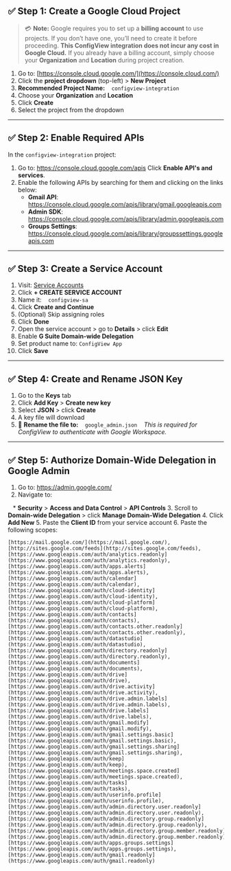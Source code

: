 ## ✅ Step 1: Create a Google Cloud Project

> 💳 **Note:** Google requires you to set up a **billing account** to use projects.
> If you don’t have one, you’ll need to create it before proceeding.
> **This ConfigView integration does not incur any cost in Google Cloud.**
> If you already have a billing account, simply choose your **Organization** and **Location** during project creation.

1. Go to: [https://console.cloud.google.com/](https://console.cloud.com/)
2. Click the **project dropdown** (top-left) \> **New Project**
3. **Recommended Project Name:**
      `configview-integration`
4. Choose your **Organization** and **Location**
5. Click **Create**
6. Select the project from the dropdown

---

## ✅ Step 2: Enable Required APIs

In the `configview-integration` project:

1. Go to: https://console.cloud.google.com/apis
   Click **Enable API's and services**.
2. Enable the following APIs by searching for them and clicking on the links below:
   - **Gmail API**: https://console.cloud.google.com/apis/library/gmail.googleapis.com
   - **Admin SDK**: https://console.cloud.google.com/apis/library/admin.googleapis.com
   - **Groups Settings**: https://console.cloud.google.com/apis/library/groupssettings.googleapis.com

---

## ✅ Step 3: Create a Service Account

 1. Visit: [Service Accounts](https://console.cloud.google.com/iam-admin/serviceaccounts)
 2. Click **\+ CREATE SERVICE ACCOUNT**
 3. Name it:
       `configview-sa`
 4. Click **Create and Continue**
 5. (Optional) Skip assigning roles
 6. Click **Done**
 7. Open the service account \> go to **Details** \> click **Edit**
 8. Enable **G Suite Domain-wide Delegation**
 9. Set product name to: `ConfigView App`
10. Click **Save**

---

## ✅ Step 4: Create and Rename JSON Key

1. Go to the **Keys** tab
2. Click **Add Key** \> **Create new key**
3. Select **JSON** \> click **Create**
4. A key file will download
5. 🔁 **Rename the file to:**
      `google_admin.json`
      _This is required for ConfigView to authenticate with Google Workspace._

---

## ✅ Step 5: Authorize Domain-Wide Delegation in Google Admin

1. Go to: https://admin.google.com/
2. Navigate to:

   \* **Security** \> **Access and Data Control** \> **API Controls**
3. Scroll to **Domain-wide Delegation** \> click **Manage Domain-Wide Delegation**
4. Click **Add New**
5. Paste the **Client ID** from your service account
6. Paste the following scopes:

```text
[https://mail.google.com/](https://mail.google.com/),
[http://sites.google.com/feeds](http://sites.google.com/feeds),
[https://www.googleapis.com/auth/analytics.readonly](https://www.googleapis.com/auth/analytics.readonly),
[https://www.googleapis.com/auth/apps.alerts](https://www.googleapis.com/auth/apps.alerts),
[https://www.googleapis.com/auth/calendar](https://www.googleapis.com/auth/calendar),
[https://www.googleapis.com/auth/cloud-identity](https://www.googleapis.com/auth/cloud-identity),
[https://www.googleapis.com/auth/cloud-platform](https://www.googleapis.com/auth/cloud-platform),
[https://www.googleapis.com/auth/contacts](https://www.googleapis.com/auth/contacts),
[https://www.googleapis.com/auth/contacts.other.readonly](https://www.googleapis.com/auth/contacts.other.readonly),
[https://www.googleapis.com/auth/datastudio](https://www.googleapis.com/auth/datastudio),
[https://www.googleapis.com/auth/directory.readonly](https://www.googleapis.com/auth/directory.readonly),
[https://www.googleapis.com/auth/documents](https://www.googleapis.com/auth/documents),
[https://www.googleapis.com/auth/drive](https://www.googleapis.com/auth/drive),
[https://www.googleapis.com/auth/drive.activity](https://www.googleapis.com/auth/drive.activity),
[https://www.googleapis.com/auth/drive.admin.labels](https://www.googleapis.com/auth/drive.admin.labels),
[https://www.googleapis.com/auth/drive.labels](https://www.googleapis.com/auth/drive.labels),
[https://www.googleapis.com/auth/gmail.modify](https://www.googleapis.com/auth/gmail.modify),
[https://www.googleapis.com/auth/gmail.settings.basic](https://www.googleapis.com/auth/gmail.settings.basic),
[https://www.googleapis.com/auth/gmail.settings.sharing](https://www.googleapis.com/auth/gmail.settings.sharing),
[https://www.googleapis.com/auth/keep](https://www.googleapis.com/auth/keep),
[https://www.googleapis.com/auth/meetings.space.created](https://www.googleapis.com/auth/meetings.space.created),
[https://www.googleapis.com/auth/tasks](https://www.googleapis.com/auth/tasks),
[https://www.googleapis.com/auth/userinfo.profile](https://www.googleapis.com/auth/userinfo.profile),
[https://www.googleapis.com/auth/admin.directory.user.readonly](https://www.googleapis.com/auth/admin.directory.user.readonly),
[https://www.googleapis.com/auth/admin.directory.group.readonly](https://www.googleapis.com/auth/admin.directory.group.readonly),
[https://www.googleapis.com/auth/admin.directory.group.member.readonly](https://www.googleapis.com/auth/admin.directory.group.member.readonly),
[https://www.googleapis.com/auth/apps.groups.settings](https://www.googleapis.com/auth/apps.groups.settings),
[https://www.googleapis.com/auth/gmail.readonly](https://www.googleapis.com/auth/gmail.readonly)
```